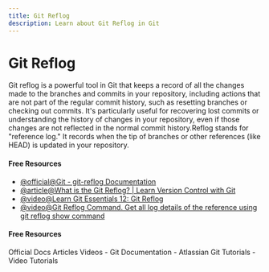 ```yaml
---
title: Git Reflog
description: Learn about Git Reflog in Git
---
```


# Git Reflog

Git reflog is a powerful tool in Git that keeps a record of all the changes made to the branches and commits in your repository, including actions that are not part of the regular commit history, such as resetting branches or checking out commits. It's particularly useful for recovering lost commits or understanding the history of changes in your repository, even if those changes are not reflected in the normal commit history.Reflog stands for "reference log." It records when the tip of branches or other references (like HEAD) is updated in your repository.

#### Free Resources

- [@official@Git - git-reflog Documentation](https://git-scm.com/docs/git-reflog)
- [@article@What is the Git Reflog? | Learn Version Control with Git](https://www.git-tower.com/learn/git/faq/what-is-git-reflog)
- [@video@Learn Git Essentials 12: Git Reflog](https://youtu.be/RVu8lpS7JFY?si=eNGBpsYfHtlyPClj)
- [@video@Git Reflog Command. Get all log details of the reference using git reflog show command](https://youtu.be/I4f4pddD16g?si=0Ny7xOJgiPgdfuh6)

#### Free Resources

<Tabs defaultValue="official">
<TabsList>
<TabsTrigger value="official">Official Docs</TabsTrigger>
<TabsTrigger value="article">Articles</TabsTrigger>
<TabsTrigger value="video">Videos</TabsTrigger>
</TabsList>

<TabsContent value="official">
- <Link href="https://git-scm.com/docs">Git Documentation</Link>
</TabsContent>
<TabsContent value="article">
- <Link href="https://www.atlassian.com/git/tutorials">Atlassian Git Tutorials</Link>
</TabsContent>
<TabsContent value="video">
- <Link href="https://www.youtube.com/results?search_query=git+git-reflog+tutorial">Video Tutorials</Link>
</TabsContent>
</Tabs>

<Outlet path="3-git-branching/basics/git-reflog" />
